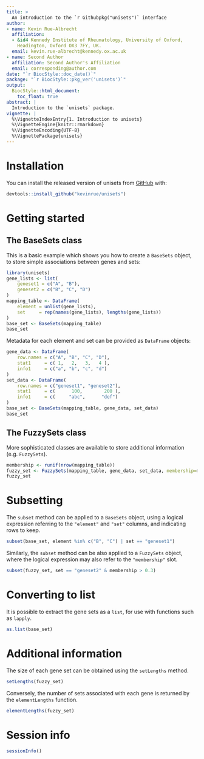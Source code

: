 ```yaml
---
title: >
  An introduction to the `r Githubpkg("unisets")` interface 
author:
- name: Kevin Rue-Albrecht
  affiliation: 
  - &id4 Kennedy Institute of Rheumatology, University of Oxford,
    Headington, Oxford OX3 7FY, UK.
  email: kevin.rue-albrecht@kennedy.ox.ac.uk
- name: Second Author
  affiliation: Second Author's Affiliation
  email: corresponding@author.com
date: "`r BiocStyle::doc_date()`"
package: "`r BiocStyle::pkg_ver('unisets')`"
output: 
  BiocStyle::html_document:
    toc_float: true
abstract: |
  Introduction to the `unisets` package.
vignette: |
  %\VignetteIndexEntry{1. Introduction to unisets}
  %\VignetteEngine{knitr::rmarkdown}
  %\VignetteEncoding{UTF-8}  
  %\VignettePackage{unisets}
---
```


# Installation

You can install the released version of unisets from [GitHub](https://github.com/kevinrue/unisets) with:

```r
devtools::install_github("kevinrue/unisets")
```

# Getting started

## The BaseSets class

This is a basic example which shows you how to create a `BaseSets` object, to store simple associations between genes and sets:

```r
library(unisets)
gene_lists <- list(
    geneset1 = c("A", "B"),
    geneset2 = c("B", "C", "D")
)
mapping_table <- DataFrame(
    element = unlist(gene_lists),
    set     = rep(names(gene_lists), lengths(gene_lists))
)
base_set <- BaseSets(mapping_table)
base_set
```

Metadata for each element and set can be provided as `DataFrame` objects:

```r
gene_data <- DataFrame(
    row.names = c("A", "B", "C", "D"),
    stat1     = c( 1,   2,   3,   4 ),
    info1     = c("a", "b", "c", "d")
)
set_data <- DataFrame(
    row.names = c("geneset1", "geneset2"),
    stat1     = c(      100,        200 ),
    info1     = c(     "abc",      "def")
)
base_set <- BaseSets(mapping_table, gene_data, set_data)
base_set
```

## The FuzzySets class

More sophisticated classes are available to store additional information (e.g. `FuzzySets`).

```r
membership <- runif(nrow(mapping_table))
fuzzy_set <- FuzzySets(mapping_table, gene_data, set_data, membership=membership)
fuzzy_set
```

# Subsetting

The `subset` method can be applied to a `BaseSets` object, using a logical expression referring to the `"element"` and `"set"` columns, and indicating rows to keep.

```r
subset(base_set, element %in% c("B", "C") | set == "geneset1")
```

Similarly, the `subset` method can be also applied to a `FuzzySets` object, where the logical expression may also refer to the `"membership"` slot.

```r
subset(fuzzy_set, set == "geneset2" & membership > 0.3)
```

# Converting to list

It is possible to extract the gene sets as a `list`, for use with functions such as `lapply`.

```r
as.list(base_set)
```

# Additional information

The size of each gene set can be obtained using the `setLengths` method.

```r
setLengths(fuzzy_set)
```

Conversely, the number of sets associated with each gene is returned by the `elementLengths` function.

```r
elementLengths(fuzzy_set)
```

# Session info {.unnumbered}

```r
sessionInfo()
```
